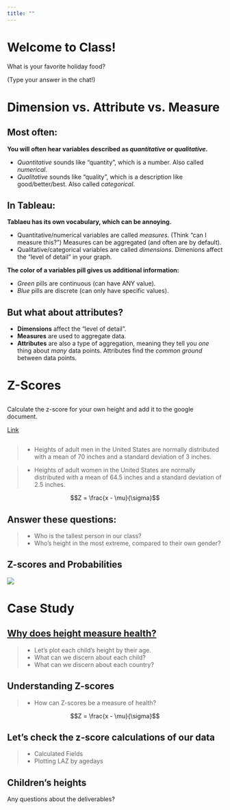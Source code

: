 ```yaml
---
title: ""
---
```


# Welcome to Class! {data-background=#e8c35d}

What is your favorite holiday food?

(Type your answer in the chat!)

<style>
.reveal section img { background:none; border:none; box-shadow:none; }
</style>

# Dimension vs. Attribute vs. Measure {data-background=#e8c35d}

## Most often:

**You will often hear variables described as *quantitative* or *qualitative*.**

- *Quantitative* sounds like "quantity", which is a number. Also called *numerical*.
- *Qualitative* sounds like "quality", which is a description like good/better/best. Also called *categorical*.

## In Tableau:

**Tablaeu has its own vocabulary, which can be annoying.**

- Quantitative/numerical variables are called *measures*. (Think "can I measure this?") Measures can be aggregated (and often are by default).
- Qualitative/categorical variables are called *dimensions*. Dimenions affect the "level of detail" in your graph.

**The color of a variables pill gives us additional information:**

- *Green* pills are continuous (can have ANY value).
- *Blue* pills are discrete (can only have specific values).

## But what about attributes?

- **Dimensions** affect the "level of detail".
- **Measures** are used to aggregate data.
- **Attributes** are also a type of aggregation, meaning they tell you *one* thing about *many* data points. Attributes find the *common ground* between data points.



# Z-Scores {data-background=#e8c35d}

##

Calculate the z-score for your own height and add it to the google document.

[Link](https://docs.google.com/spreadsheets/d/1cLXCZBATuC0-jq72ASMtMroFX06ZtkRGSVcfbRLmkyQ/edit?usp=sharing)


##

<!---
https://tasks.illustrativemathematics.org/content-standards/HSS/ID/A/4/tasks/1020#:~:text=The%20heights%20of%20adult%20men,standard%20deviation%20of%202.5%20inches.
--->

>- Heights of adult men in the United States are normally distributed with a mean of 70 inches and a standard deviation of 3 inches.

>- Heights of adult women in the United States are normally distributed with a mean of 64.5 inches and a standard deviation of 2.5 inches.

$$Z = \frac{x - \mu}{\sigma}$$

## Answer these questions:

>- Who is the tallest person in our class?
>- Who's height in the most extreme, compared to their own gender?

## Z-scores and Probabilities

![](images/blank_normal.png)


<!------------

# Good Reads {data-background=#6897bb}

## Chapter 8: Present to Persuade (Pg. 177-192)

**When it's time to talk, don't read the picture.**

![](images/gc/Ch8_explainVinsight.png)

## Hans Rosling's Idea Discussion

<iframe width="560" height="315" src="https://www.youtube.com/embed/jbkSRLYSojo" frameborder="0" allow="accelerometer; autoplay; encrypted-media; gyroscope; picture-in-picture" allowfullscreen></iframe>

## Vox's Chart discussion

**I worry that Scott has oversold not explaining the chart**

<iframe width="560" height="315" src="https://www.youtube.com/embed/O-3Mlj3MQ_Q" frameborder="0" allow="accelerometer; autoplay; encrypted-media; gyroscope; picture-in-picture" allowfullscreen></iframe>

- What are your thoughts?

---->

# Case Study {data-background=#e8c35d}

## [Why does height measure health?](https://www.who.int/nutgrowthdb/about/introduction/en/index2.html)

> - Let's plot each child's height by their age.
> - What can we discern about each child?
> - What can we discern about each country?

## Understanding Z-scores 

> - How can Z-scores be a measure of health?

$$Z = \frac{x - \mu}{\sigma}$$

## Let's check the z-score calculations of our data

> - Calculated Fields
> - Plotting LAZ by agedays 



## Children's heights
   
Any questions about the deliverables?